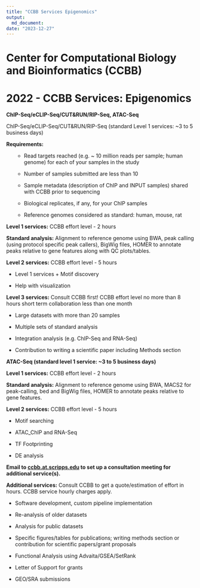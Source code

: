 ```yaml
---
title: "CCBB Services Epigenomics"
output: 
  md_document:
date: "2023-12-27"
---
```


# Center for Computational Biology and Bioinformatics (CCBB)

# 2022 - CCBB Services: Epigenomics


**ChIP-Seq/eCLIP-Seq/CUT&RUN/RIP-Seq, ATAC-Seq**


ChIP-Seq/eCLIP-Seq/CUT&RUN/RIP-Seq (standard Level 1 services: ~3 to 5 business days)




**Requirements:**
<ol>
* Read targets reached (e.g. ~ 10 million reads per sample; human genome) for each of your samples in the study

* Number of samples submitted are less than 10

* Sample metadata (description of ChIP and INPUT samples) shared with CCBB prior to sequencing

* Biological replicates, if any, for your ChIP samples

* Reference genomes considered as standard: human, mouse, rat

</ol>




**Level 1 services:** CCBB effort level - 2 hours


**Standard analysis:** Alignment to reference genome using BWA, peak calling (using protocol specific peak callers), BigWig files, HOMER to annotate peaks relative to gene features along with QC plots/tables.




**Level 2 services:** CCBB effort level - 5 hours

* Level 1 services + Motif discovery

* Help with visualization







**Level 3 services:** Consult CCBB first! CCBB effort level no more than 8 hours short term collaboration less than one month

* Large datasets with more than 20 samples

* Multiple sets of standard analysis

* Integration analysis (e.g. ChIP-Seq and RNA-Seq)

* Contribution to writing a scientific paper including Methods section







**ATAC-Seq (standard level 1 service: ~3 to 5 business days)**




**Level 1 services:** CCBB effort level - 2 hours


**Standard analysis:** Alignment to reference genome using BWA, MACS2 for peak-calling, bed and BigWig files, HOMER to annotate peaks relative to gene features.




**Level 2 services:** CCBB effort level - 5 hours

* Motif searching

* ATAC_ChIP and RNA-Seq

* TF Footprinting

* DE analysis







**Email to <a href="mailto:ccbb.at.scripps.edu">ccbb.at.scripps.edu</a> to set up a consultation meeting for additional service(s).**




**Additional services:** Consult CCBB to get a quote/estimation of effort in hours. CCBB service hourly charges apply.

* Software development, custom pipeline implementation

* Re-analysis of older datasets

* Analysis for public datasets

* Specific figures/tables for publications; writing methods section or contribution for scientific papers/grant proposals

* Functional Analysis using Advaita/GSEA/SetRank

* Letter of Support for grants

* GEO/SRA submissions


